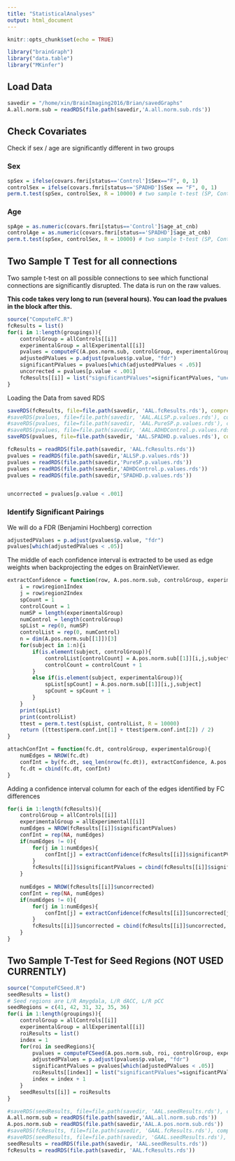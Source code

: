 ```yaml
---
title: "StatisticalAnalyses"
output: html_document
---
```


```r
knitr::opts_chunk$set(echo = TRUE)
```

```r
library("brainGraph")
library("data.table")
library("MKinfer")
```

## Load Data

```r
savedir = "/home/xin/BrainImaging2016/Brian/savedGraphs"
A.all.norm.sub = readRDS(file.path(savedir,'A.all.norm.sub.rds'))
```


## Check Covariates

Check if sex / age are significantly different in two groups

### Sex

```r
spSex = ifelse(covars.fmri[status=='Control']$Sex=="F", 0, 1)
controlSex = ifelse(covars.fmri[status=='SPADHD']$Sex == "F", 0, 1)
perm.t.test(spSex, controlSex, R = 10000) # two sample t-test (SP, Control)
```
### Age

```r
spAge = as.numeric(covars.fmri[status=='Control']$age_at_cnb)
controlAge = as.numeric(covars.fmri[status=='SPADHD']$age_at_cnb)
perm.t.test(spSex, controlSex, R = 10000) # two sample t-test (SP, Control)
```

## Two Sample T Test for all connections

Two sample t-test on all possible connections to see which functional connections are significantly disrupted. The data is run on the raw values.

**This code takes very long to run (several hours). You can load the pvalues in the block after this.**

```r
source("ComputeFC.R")
fcResults = list()
for(i in 1:length(groupings)){
    controlGroup = allControls[[i]]
    experimentalGroup = allExperimental[[i]]
    pvalues = computeFC(A.pos.norm.sub, controlGroup, experimentalGroup, 116, aal116)
    adjustedPValues = p.adjust(pvalues$p.value, "fdr")
    significantPValues = pvalues[which(adjustedPValues < .05)]
    uncorrected = pvalues[p.value < .001]
    fcResults[[i]] = list("significantPValues"=significantPValues, "uncorrected"=uncorrected, "pvalues"=pvalues)
}

```

Loading the Data from saved RDS

```r
saveRDS(fcResults, file=file.path(savedir, 'AAL.fcResults.rds'), compress='xz')
#saveRDS(pvalues, file=file.path(savedir, 'AAL.ALLSP.p.values.rds'), compress='xz')
#saveRDS(pvalues, file=file.path(savedir, 'AAL.PureSP.p.values.rds'), compress='xz')
#saveRDS(pvalues, file=file.path(savedir, 'AAL.ADHDControl.p.values.rds'), compress='xz')
saveRDS(pvalues, file=file.path(savedir, 'AAL.SPADHD.p.values.rds'), compress='xz')

fcResults = readRDS(file.path(savedir, 'AAL.fcResults.rds'))
pvalues = readRDS(file.path(savedir,'ALLSP.p.values.rds'))
pvalues = readRDS(file.path(savedir,'PureSP.p.values.rds'))
pvalues = readRDS(file.path(savedir,'ADHDControl.p.values.rds'))
pvalues = readRDS(file.path(savedir,'SPADHD.p.values.rds'))


uncorrected = pvalues[p.value < .001]
```


### Identify Significant Pairings

We will do a FDR (Benjamini Hochberg) correction

```r
adjustedPValues = p.adjust(pvalues$p.value, "fdr")
pvalues[which(adjustedPValues < .05)]
```


The middle of each confidence interval is extracted to be used as edge weights when backprojecting the edges on BrainNetViewer.

```r
extractConfidence = function(row, A.pos.norm.sub, controlGroup, experimentalGroup){
    i = row$region1Index
    j = row$region2Index
    spCount = 1
    controlCount = 1
    numSP = length(experimentalGroup)
    numControl = length(controlGroup)
    spList = rep(0, numSP)
    controlList = rep(0, numControl)
    n = dim(A.pos.norm.sub[[1]])[3]
    for(subject in 1:n){i
        if(is.element(subject, controlGroup)){
            controlList[controlCount] = A.pos.norm.sub[[1]][i,j,subject]
            controlCount = controlCount + 1
        }
        else if(is.element(subject, experimentalGroup)){
            spList[spCount] = A.pos.norm.sub[[1]][i,j,subject]
            spCount = spCount + 1
        }
    }     
    print(spList)
    print(controlList)
    ttest = perm.t.test(spList, controlList, R = 10000)
    return ((ttest$perm.conf.int[1] + ttest$perm.conf.int[2]) / 2)
}
```

```r
attachConfInt = function(fc.dt, controlGroup, experimentalGroup){
    numEdges = NROW(fc.dt)
    confInt = by(fc.dt, seq_len(nrow(fc.dt)), extractConfidence, A.pos.norm.sub, controlGroup, experimentalGroup)
    fc.dt = cbind(fc.dt, confInt)
}
```

Adding a confidence interval column for each of the edges identified by FC differences
```r
for(i in 1:length(fcResults)){
    controlGroup = allControls[[i]]
    experimentalGroup = allExperimental[[i]]
    numEdges = NROW(fcResults[[i]]$significantPValues)
    confInt = rep(NA, numEdges)
    if(numEdges != 0){
        for(j in 1:numEdges){
            confInt[j] = extractConfidence(fcResults[[i]]$significantPValues[j], A.all.norm.sub, controlGroup, experimentalGroup)
        }
        fcResults[[i]]$significantPValues = cbind(fcResults[[i]]$significantPValues, confInt)
    }
    
    numEdges = NROW(fcResults[[i]]$uncorrected)
    confInt = rep(NA, numEdges)
    if(numEdges != 0){
        for(j in 1:numEdges){
            confInt[j] = extractConfidence(fcResults[[i]]$uncorrected[j], A.all.norm.sub, controlGroup, experimentalGroup)
        }
        fcResults[[i]]$uncorrected = cbind(fcResults[[i]]$uncorrected, confInt)
    }
}
```




## Two Sample T-Test for Seed Regions (NOT USED CURRENTLY)

```r
source("ComputeFCSeed.R")
seedResults = list()
# Seed regions are L/R Amygdala, L/R dACC, L/R pCC
seedRegions = c(41, 42, 31, 32, 35, 36)
for(i in 1:length(groupings)){
    controlGroup = allControls[[i]]
    experimentalGroup = allExperimental[[i]]
    roiResults = list()
    index = 1
    for(roi in seedRegions){
        pvalues = computeFCSeed(A.pos.norm.sub, roi, controlGroup, experimentalGroup, 116, aal116)
        adjustedPValues = p.adjust(pvalues$p.value, "fdr")
        significantPValues = pvalues[which(adjustedPValues < .05)]
        roiResults[[index]] = list("significantPValues"=significantPValues, "pvalues"=pvalues)
        index = index + 1
    }
    seedResults[[i]] = roiResults
}

```

```r

#saveRDS(seedResults, file=file.path(savedir, 'AAL.seedResults.rds'), compress='xz')
A.all.norm.sub = readRDS(file.path(savedir,'AAL.all.norm.sub.rds'))
A.pos.norm.sub = readRDS(file.path(savedir,'AAL.A.pos.norm.sub.rds'))
#saveRDS(fcResults, file=file.path(savedir, 'GAAL.fcResults.rds'), compress='xz')
#saveRDS(seedResults, file=file.path(savedir, 'GAAL.seedResults.rds'), compress='xz')
seedResults = readRDS(file.path(savedir, 'AAL.seedResults.rds'))
fcResults = readRDS(file.path(savedir, 'AAL.fcResults.rds'))
```



